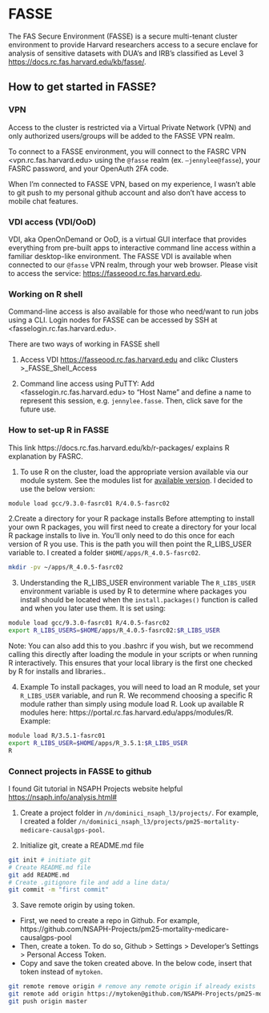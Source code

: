 # FASSE

The FAS Secure Environment (FASSE) is a secure multi-tenant cluster environment to provide Harvard researchers access to a secure enclave for analysis of sensitive datasets with DUA‘s and IRB’s classified as Level 3 <https://docs.rc.fas.harvard.edu/kb/fasse/>.


## How to get started in FASSE?

### VPN
Access to the cluster is restricted via a Virtual Private Network (VPN) and only authorized users/groups will be added to the FASSE VPN realm. 

To connect to a FASSE environment, you will connect to the FASRC VPN <vpn.rc.fas.harvard.edu> using the `@fasse` realm (ex. `–jennylee@fasse`), your FASRC password, and your OpenAuth 2FA code. 

When I'm connected to FASSE VPN, based on my experience, I wasn't able to git push to my personal github account and also don't have access to mobile chat features.

### VDI access (VDI/OoD)
VDI, aka OpenOnDemand or OoD, is a virtual GUI interface that provides everything from pre-built apps to interactive command line access within a familiar desktop-like environment. The FASSE VDI is available when connected to our `@fasse` VPN realm, through your web browser.  Please visit to access the service: <https://fasseood.rc.fas.harvard.edu>.

### Working on R shell

Command-line access is also available for those who need/want to run jobs using a CLI. Login nodes for FASSE can be accessed by SSH at <fasselogin.rc.fas.harvard.edu>.

There are two ways of working in FASSE shell

1. Access VDI <https://fasseood.rc.fas.harvard.edu> and clikc Clusters >_FASSE_Shell_Access

2. Command line access using PuTTY: Add <fasselogin.rc.fas.harvard.edu> to "Host Name" and define a name to represent this session, e.g. `jennylee.fasse`. Then, click save for the future use.

### How to set-up R in FASSE

This link https://docs.rc.fas.harvard.edu/kb/r-packages/ explains R explanation by FASRC.

1. To use R on the cluster, load the appropriate version available via our module system. See the modules list for [available version](https://portal.rc.fas.harvard.edu/p3/build-reports/). I decided to use the below version:
```bash
module load gcc/9.3.0-fasrc01 R/4.0.5-fasrc02
```

2.Create a directory for your R package installs
Before attempting to install your own R packages, you will first need to create a directory for your local R package installs to live in. You’ll only need to do this once for each version of R you use. This is the path you will then point the R_LIBS_USER variable to. I created a folder `$HOME/apps/R_4.0.5-fasrc02`.
```bash
mkdir -pv ~/apps/R_4.0.5-fasrc02
```

3. Understanding the R_LIBS_USER environment variable
The `R_LIBS_USER` environment variable is used by R to determine where packages you install should be located when the `install.packages()` function is called and when you later use them. It is set using:
```bash
module load gcc/9.3.0-fasrc01 R/4.0.5-fasrc02
export R_LIBS_USERS=$HOME/apps/R_4.0.5-fasrc02:$R_LIBS_USER
```
Note: You can also add this to you .bashrc if you wish, but we recommend calling this directly after loading the module in your scripts or when running R interactively. This ensures that your local library is the first one checked by R for installs and libraries..

4. Example
To install packages, you will need to load an R module, set your `R_LIBS_USER` variable, and run R. We recommend choosing a specific R module rather than simply using module load R. Look up available R modules here: https://portal.rc.fas.harvard.edu/apps/modules/R. Example:

```bash
module load R/3.5.1-fasrc01
export R_LIBS_USER=$HOME/apps/R_3.5.1:$R_LIBS_USER
R
```
### Connect projects in FASSE to github

I found Git tutorial in NSAPH Projects website helpful <https://nsaph.info/analysis.html#>

1. Create a project folder in `/n/dominici_nsaph_l3/projects/`. For example, I created a folder `/n/dominici_nsaph_l3/projects/pm25-mortality-medicare-causalgps-pool`. 

2. Initialize git, create a README.md file
```bash
git init # initiate git
# Create README.md file
git add README.md
# Create .gitignore file and add a line data/
git commit -m "first commit"
```

3. Save remote origin by using token.
- First, we need to create a repo in Github. For example,
https://github.com/NSAPH-Projects/pm25-mortality-medicare-causalgps-pool
- Then, create a token. To do so, Github > Settings > Developer's Settings > Personal Access Token.
- Copy and save the token created above. In the below code, insert that token instead of `mytoken`.
```bash
git remote remove origin # remove any remote origin if already exists
git remote add origin https://mytoken@github.com/NSAPH-Projects/pm25-mortality-medicare-causalgps-pool
git push origin master
```
